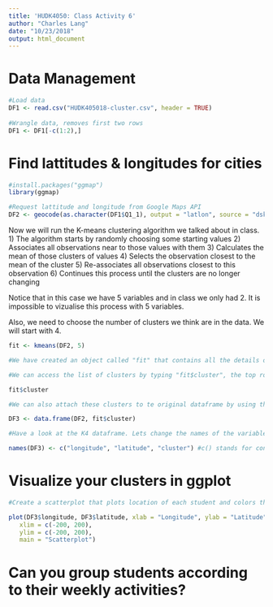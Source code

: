 ```yaml
---
title: 'HUDK4050: Class Activity 6'
author: "Charles Lang"
date: "10/23/2018"
output: html_document
---
```

# Data Management
```r
#Load data
DF1 <- read.csv("HUDK405018-cluster.csv", header = TRUE)
  
#Wrangle data, removes first two rows
DF1 <- DF1[-c(1:2),]  
```

# Find lattitudes & longitudes for cities
```r
#install.packages("ggmap")
library(ggmap)

#Request lattitude and longitude from Google Maps API
DF2 <- geocode(as.character(DF1$Q1_1), output = "latlon", source = "dsk")
```

Now we will run the K-means clustering algorithm we talked about in class. 
1) The algorithm starts by randomly choosing some starting values 
2) Associates all observations near to those values with them
3) Calculates the mean of those clusters of values
4) Selects the observation closest to the mean of the cluster
5) Re-associates all observations closest to this observation
6) Continues this process until the clusters are no longer changing

Notice that in this case we have 5 variables and in class we only had 2. It is impossible to vizualise this process with 5 variables.

Also, we need to choose the number of clusters we think are in the data. We will start with 4.

```r

fit <- kmeans(DF2, 5) 

#We have created an object called "fit" that contains all the details of our clustering including which observations belong to each cluster.

#We can access the list of clusters by typing "fit$cluster", the top row corresponds to the original order the rows were in. Notice we have deleted some rows.

fit$cluster

#We can also attach these clusters to te original dataframe by using the "data.frame" command to create a new data frame called K4.

DF3 <- data.frame(DF2, fit$cluster)

#Have a look at the K4 dataframe. Lets change the names of the variables to make it more convenient with the names() command.

names(DF3) <- c("longitude", "latitude", "cluster") #c() stands for concatonate and it creates a vector of anything, in this case a vector of names.

```

# Visualize your clusters in ggplot
```r
#Create a scatterplot that plots location of each student and colors the points according to their cluster 

plot(DF3$longitude, DF3$latitude, xlab = "Longitude", ylab = "Latitude",
   xlim = c(-200, 200),
   ylim = c(-200, 200),		 
   main = "Scatterplot")
```

# Can you group students according to their weekly activities?

